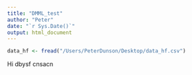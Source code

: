```yaml
---
title: "DMML_test"
author: "Peter"
date: "`r Sys.Date()`"
output: html_document
---
```


```r
data_hf <- fread("/Users/PeterDunson/Desktop/data_hf.csv")
```

Hi dbysf cnsacn